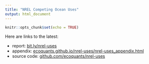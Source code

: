 ```yaml
---
title: "NREL Competing Ocean Uses"
output: html_document
---
```


```r
knitr::opts_chunk$set(echo = TRUE)
```

Here are links to the latest:

- report: [bit.ly/nrel-uses](http://bit.ly/nrel-uses)
- appendix: [ecoquants.github.io/nrel-uses/nrel-uses_appendix.html](./nrel-uses_appendix.html)
- source code: [github.com/ecoquants/nrel-uses](https://github.com/ecoquants/nrel-uses)
